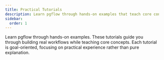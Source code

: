 ```yaml
---
title: Practical Tutorials
description: Learn pgflow through hands-on examples that teach core concepts while building real workflows
sidebar:
  order: 1
---
```



Learn pgflow through hands-on examples. These tutorials guide you through building real workflows while teaching core concepts. Each tutorial is goal-oriented, focusing on practical experience rather than pure explanation.

<CardGrid>
  <LinkCard
    title="Scraping a website with pgflow and AI"
    description="Build a 4-step workflow that scrapes a webpage, analyses it with OpenAI, and stores the results"
    href="/tutorials/analyze-website/"
  />
</CardGrid>